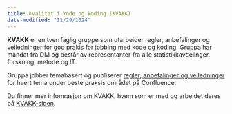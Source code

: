```yaml
---
title: Kvalitet i kode og koding (KVAKK)
date-modified: "11/29/2024"
---
```


**KVAKK** er en tverrfaglig gruppe som utarbeider regler, anbefalinger og veiledninger for god prakis for jobbing med kode og koding.
Gruppa har mandat fra DM og består av representanter fra alle statistikkavdelinger, forskning, metode og IT.

Gruppa jobber temabasert og publiserer
[regler, anbefalinger og veiledninger](https://statistics-norway.atlassian.net/wiki/spaces/BEST/pages/3261497397/Kvalitet+i+kode+og+koding)
for hvert tema under beste praksis området på Confluence.

Du finner mer infomrasjon om KVAKK, hvem som er med og arbeidet deres på [KVAKK-siden](https://statistics-norway.atlassian.net/wiki/spaces/KOD/overview).


